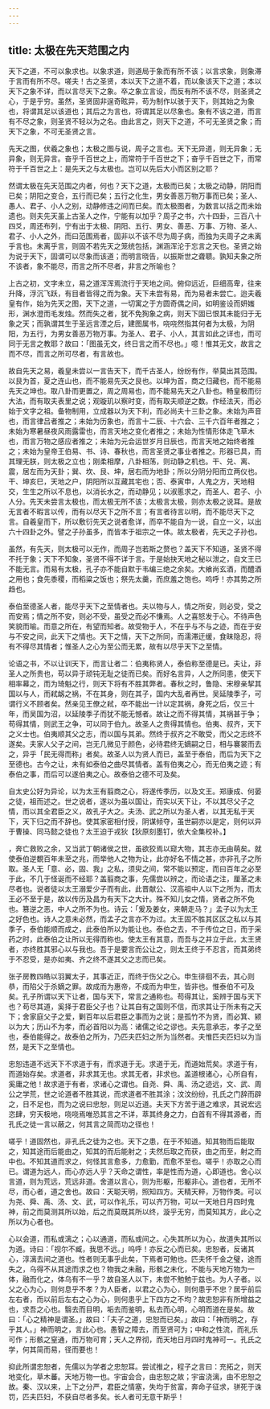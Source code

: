 ```yaml
---
---
---
```

title: 太极在先天范围之内
---



天下之道，不可以象求也。以象求道，则道局于象而有所不该；以言求象，则象滞于言而有所不尽。嗟夫！古之圣贤，本以天下之道不着，而以象该天下之道；本以天下之象不详，而以言尽天下之象。卒之象立言设，而反有所不该不尽，则圣贤之心，于是乎穷。虽然，圣贤固非逞奇眩异，苟为制作以骇于天下，则其始之为象也，将谓其足以该道也；其后之为言也，将谓其足以尽象也。象有不该之道，而言有不尽之象，则圣贤不轻以为之名。由此言之，则天下之道，不可无圣贤之象；而天下之象，不可无圣贤之言。

先天之图，伏羲之象也；太极之图与说，周子之言也。天下无异道，则无异象；无异象，则无异言。奋乎千百世之上，而常符于千百世之下；奋乎千百世之下，而常符于千百世之上：是先天之与太极也。岂可以先后大小而区别之耶？

然谓太极在先天范围之内者，何也？天下之道，太极而已矣；太极之动静，阴阳而已矣；阴阳之变合，五行而已矣；五行之化生，男女善恶万物万事而已矣；圣人、愚人、君子、小人之别，动静修违之间而已矣。而太极图者，为数言以括之而未始遗也。则夫先天虽上古圣人之作，宁能有以加乎？周子之书，六十四卦，三百八十四爻，周还布列，宁有出于太极、阴阳、五行、男女、善恶、万事、万物、圣人、君子、小人之外，而曰范围焉者，固非以不该不尽为周子病，而独为夫周子之未离乎言也。未离乎言，则固不若先天之笼统包括，渊涵浑沦于忘言之天也。圣贤之始为说于天下，固谓可以尽象而该道；而明言晓告，以振斯世之聋聩。孰知夫象之所不该者，象不能尽，而言之所不尽者，非言之所喻也？

上古之初，文字未立，易之道浑浑焉流行于天地之间。俯仰远近，巨细高卑，往来升降，浮沉飞跃，有目者皆得之而为象。天下未尝有易，而为易者未尝亡。迨夫羲皇有作，始为先天之图，天下之道，一切寓之于方圆奇偶之间，如明鉴设而妍媸形，渊水澄而毛发烛。然而失之者，犹不免狥象之病，则天下固已恨其未能归于无象之天；而孰谓其生于圣远言湮之后，建图属书，哓哓然指其何者为太极，为阴阳，为五行，为男女善恶万物万事。为圣人、君子、小人，其言如此之详也，而可同于无言之教耶？故曰：「图虽无文，终日言之而不尽也。」噫！惟其无文，故言之而不尽，而言之所可尽者，有言故也。

故自先天之易，羲皇未尝以一言告天下，而千古圣人，纷纷有作，举莫出其范围。以艮为首，夏之连山也，而不能易先天之艮也。以坤为首，商之归藏也，而不能易先天之坤也。取八卦而更置之，周之周易也，而不能易先天之八卦也。畅皇极而衍大法，而有取夫表里之说；观璇玑以察时变，而有取夫顺逆之数。作经法天，而必始于文字之祖。备物制用，立成器以为天下利，而必尚夫十三卦之象。未始为声音也，而言律吕者推之；未始为历象也，而言十二辰、十六会、三千六百年者推之；未始为寒暑昼夜风雨露雷也，而言天地之变化者推之；未始为性情形体走飞草木也，而言万物之感应者推之；未始为元会运世岁月日辰也，而言天地之始终者推之；未始为皇帝王伯易、书、诗、春秋也，而言圣贤之事业者推之。形器已具，而其理无朕，则太极之立也；刚柔相摩，八卦相荡，则动静之机也。干、兑、离、震，居左而为天卦；巽、坎、艮、坤，居右而为地卦；所以分阴分阳而立两仪也。干、坤亥巳，天地之户，阴阳所以互藏其宅也；否、泰寅申，人鬼之方，天地相交，生生之所以不息也，以消长水之，而动静见；以淑慝求之，而圣人、君子、小人分。先天未尝言太极也，而太极无所不该；太极言太极，则亦太极之说耳。是故无言者不暇言以传，而有以尽天下之所不言；有言者待言以明，而不能尽天下之言。自羲皇而下，所以敷衍先天之说者愈详，而卒不能自为一说，自立一义，以出六十四卦之外。譬之子孙虽多，而皆本于祖宗之一体。故太极者，先天之子孙也。

虽然，有先天，则太极可以无作，而周子岂若斯之赘也？盖天下不知道，圣贤不得不托于象；天下不知象，圣贤不得不详于言。于是始抉天地之秘以泄之，自文王已不能无言。而易有太极，孔子亦不能自默于韦编三绝之余矣。大飨尚玄酒，而醴酒之用也；食先黍稷，而稻粱之饭也；祭先太羹，而庶羞之饱也。呜呼！亦其势之所趋也。

泰伯至德圣人者，能尽乎天下之至情者也。夫以物与人，情之所安，则必受，受之而安焉；情之所不安，则必不受，虽受之而必不慊焉。人之喜怒发于心。不待声色笑貌而喻。而意之所在，有望而知者。故受物于人，不在乎与不与之迹，而在于安与不安之间，此天下之情也。天下之情，天下之所同，而濡滞迂缓，食昧隐忍，将有不得尽其情者；惟圣人之心为至公而无累，故有以尽乎天下之至情。

论语之书，不以让训天下，而言让者二：伯夷称贤人，泰伯称至德是已。夫让，非圣人之所贵也，苟以异于顽钝无耻之徒而已矣。而好名言异，人之所同患，使天下相率幕之，而为琦魁之行，则天下将有不胜其弊者。春秋之时，鲁隐、宋穆亲挈其国以与人，而弒衂之祸，不在其身，则在其子，国内大乱者再世。吴延陵季子，可谓行义不顾者矣。然亲见王僚之弒，卒不能出一计以定其祸，身死之后，仅三十年，而吴国为沼，以延陵季子而犹不能无憾者。故让之而不得其情，其祸甚于争；苟得其情，则武王之争，可以同于伯九。故圣人之贵得其情也。伯夷、叔齐，天下之义士也。伯夷顺其父之志，而以国与其弟。然终于叔齐之不敢受，而父之志终不遂矣。夫家人父子之间，岂无几微见于颜色，必待君终无嫡嗣之日，相与褰裳而去之，异乎「民无得而称」者矣。故圣人以为贤人而已，盖至于泰伯，而后为天下之至德也。古今之让，未有如泰伯之曲尽其情者。盖有伯夷之心，而无伯夷之迹；有泰伯之事，而后可以遂伯夷之心。故泰伯之德不可及矣。

自太史公好为异论，以为太王有翦商之心，将遂传季历，以及文王。郑康成、何晏之徒，祖而述之。世之说者，遂以为虽以国让，而实以天下让，不以其尽父子之情，而以其全君臣之义，故孔子大之。夫汤、武之所以为圣人者，以其无私于天下，天下归之而不辞也。使其家密相付授，阴谋倾夺，虽世嗣亦以是定，则何以异于曹操、同马懿之徒也？太王迫于戎狄【狄原刻墨钉，依大全集校补。】

，奔亡救败之余，又当武丁朝诸侯之世，虽欲狡焉以窥大物，其志亦无由萌矣。就使泰伯逆覩百年未至之兆，而举他人之物为让，此亦好名不情之甚，亦非孔子之所取。圣人无「意、必，固、我」之私，须臾之间，常不能以预定，而曰百年之必至于此，不几于怪诞而不经耶？盖翦商之事，先儒尝以辨之，而论语之注，厘革之未尽者也。说者徒以太王溺爱少子而有此，此晋献公、汉高祖中人以下之所为，而太王必不至于是，故以传历及昌为有天下之大计。殊不知儿女之情，贤者之所不免也。篡逆之恶，中人之所不为也。诗云：「爰及姜女，来朝走马？」孟子以为太王之好色也。诗人之意未必然，而孟子之言亦不为过。太王固不胜其区区之私以与其季子，泰伯能顺而成之，此泰伯所以为能让也。泰伯之去，不于传位之日，而于采药之时，此泰伯之让所以无得而称也。使太王有其意，而吾与之并立于此，太王贤者，亦终胜其邪心以与我也。吾于是要言而公让之，则太王终于不忍言，而其弟终于不忍受，是亦如夷、齐之终不遂其父之志而已矣。

张子房教四皓以羽翼太子，其事近正，而终于伤父之心。申生徘徊不去，其心则恭，而陷父于杀嫡之罪。故成而为惠帝，不成而为申生，皆非也。惟泰伯不可及矣。孔子所谓以天下让者，国与天下，常言之通称也。苟得其让，奚辨于国与天下也？苟尽其道，奚择于君臣父子也？让其自有之国则不信，而求其让于所未有之天下；舍家庭父子之爱，剿百年以后君臣之事而为之说；是孤竹不为贤，而必箕、颍以为大；历山不为孝，而必首阳以为高：诸儒之论之谬也。夫先意承志，孝子之至也，泰伯能得之。故泰伯之所为，乃匹夫匹妇之所为当然者。夫惟匹夫匹妇以为当然，是天下之至情也。

忠恕违道不远天下不求道于有，而求道于无。求道于无，而道始荒矣。求道于有，而道始存矣。求道者，非求其无也。求其无者，非求也。盖道根诸心，心所自有，奚庸之他！故求道于有者，求诸心之谓也。自尧、舜、禹、汤之迹远，文、武、周公之学荒，世之论道者不胜其说，而求道者不胜其涂；汶汶纷纷，孔氏之门辞而辟之，日不足也，而为之说曰忠恕，则足以近道。夫天下方苦于道之难求，其说宏远恣肆，穷天极地，哓哓焉唯恐其言之不详，萃其终身之力，白首有不得其源者，而孔氏之徒一言以蔽之，何其言之简而功之径也！

嗟乎！道固然也，非孔氏之徒为之也。天下之患，在于不知道。知其物而后能取之，知其途而后能由之，知其的而后能射之；夫然后取之而获，由之而至，射之而中也。不知其道而求之，何怪其言愈多，力愈勤，而愈不至也。嗟乎！亦取之心而已。谓道为远人，而心亦远人乎？天命之谓性，率是性而为道，心即道也。舍心以言道，则为荒远，荒远非道。舍道以言心，则为形躯，形躯非心。道也者，无所不尽，而心者，道之舍也。故曰：天聪天明，照知四方。天精天粹，万物作类。可以为尧、舜、禹、汤、文、武，可以作礼乐，可以齐万物，可以一天地日月四时鬼神，前之而莫测其所以始，后之而莫既其所以终，漩乎无穷，而莫知其方，此心之所以为心者也。

心以会道，而私或漓之；心以通道，而私或间之。心失其所以为心，故道失其所以为道。诗曰：「视尔不臧，我思不远。」呜呼！亦反之心而已矣。忠恕者，反诸其心，淳漓去间之道也。性者则无事乎此矣，下焉者可勉也。匹夫怀千金之璧，途而失之，乌得不从其途而求之也？物我之未融，形骸之未化，不能与天地万物为一体，融而化之，体乌有不一乎？故自圣人以下，未尝不勉勉于兹也。为人子者。以父之心为心，则何息乎不孝？为人臣者，以君之心为心，则何患乎不忠？居乎前后左右者，而以前后左右之心为心，则何患乎上下四方之不均？故忠恕非有所增益之也，求吾之心也。翳去而目明，垢去而鉴明，私去而心明，心明而道在是矣。故曰：「心之精神是谓圣。」故曰：「夫子之道，忠恕而已矣。」故曰：「神而明之，存乎其人。」神而明之，言此心也。愚智之障去，而至贤可为；中和之性流，而礼乐可作；形骸之窒通，而万物可育；天人之界彻，而天地日月四时鬼神可一。孔氏之学，何其简而易，径而要也！

抑此所谓忠恕者，先儒以为学者之忠恕耳。尝试推之，程子之言曰：充拓之，则天地变化，草木蕃。天地万物一也。宇宙会合，由忠恕之故；宇宙浇漓，由不忠恕之故。秦、汉以来，上下之分严，君臣之情塞，失均于贫富，奔命子征求，骈死于诛罚，匹夫匹妇，不获自尽者多矣。长人者可无意干斯乎！